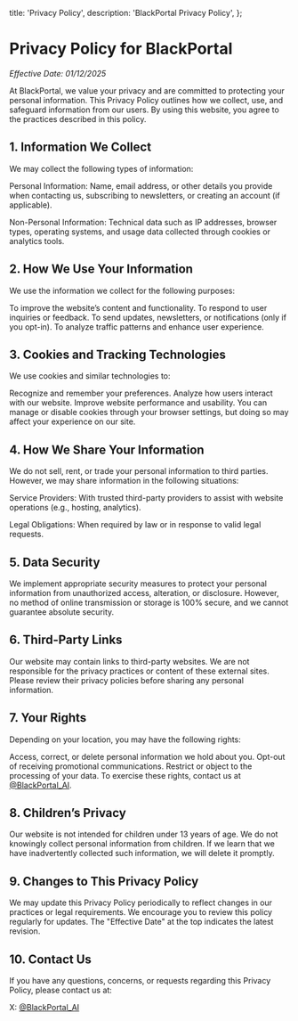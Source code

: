   title: 'Privacy Policy',
  description: 'BlackPortal Privacy Policy',
};


# Privacy Policy for BlackPortal

_Effective Date: 01/12/2025_

At BlackPortal, we value your privacy and are committed to protecting your
personal information. This Privacy Policy outlines how we collect, use, and
safeguard information from our users. By using this website, you agree to the
practices described in this policy.

## 1. Information We Collect

We may collect the following types of information:

Personal Information: Name, email address, or other details you provide when
contacting us, subscribing to newsletters, or creating an account (if
applicable).

Non-Personal Information: Technical data such as IP addresses, browser types,
operating systems, and usage data collected through cookies or analytics tools.

## 2. How We Use Your Information

We use the information we collect for the following purposes:

To improve the website’s content and functionality. To respond to user inquiries
or feedback. To send updates, newsletters, or notifications (only if you
opt-in). To analyze traffic patterns and enhance user experience.

## 3. Cookies and Tracking Technologies

We use cookies and similar technologies to:

Recognize and remember your preferences. Analyze how users interact with our
website. Improve website performance and usability. You can manage or disable
cookies through your browser settings, but doing so may affect your experience
on our site.

## 4. How We Share Your Information

We do not sell, rent, or trade your personal information to third parties.
However, we may share information in the following situations:

Service Providers: With trusted third-party providers to assist with website
operations (e.g., hosting, analytics).

Legal Obligations: When required by law or in response to valid legal requests.

## 5. Data Security

We implement appropriate security measures to protect your personal information
from unauthorized access, alteration, or disclosure. However, no method of
online transmission or storage is 100% secure, and we cannot guarantee absolute
security.

## 6. Third-Party Links

Our website may contain links to third-party websites. We are not responsible
for the privacy practices or content of these external sites. Please review
their privacy policies before sharing any personal information.

## 7. Your Rights

Depending on your location, you may have the following rights:

Access, correct, or delete personal information we hold about you. Opt-out of
receiving promotional communications. Restrict or object to the processing of
your data. To exercise these rights, contact us at
[@BlackPortal_AI](https://x.com/BlackPortal_AI).

## 8. Children’s Privacy

Our website is not intended for children under 13 years of age. We do not
knowingly collect personal information from children. If we learn that we have
inadvertently collected such information, we will delete it promptly.

## 9. Changes to This Privacy Policy

We may update this Privacy Policy periodically to reflect changes in our
practices or legal requirements. We encourage you to review this policy
regularly for updates. The "Effective Date" at the top indicates the latest
revision.

## 10. Contact Us

If you have any questions, concerns, or requests regarding this Privacy Policy,
please contact us at:

X: [@BlackPortal_AI](https://x.com/BlackPortal_AI)
